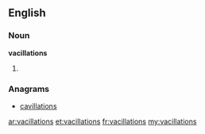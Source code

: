 ==English==

===Noun===
'''vacillations'''

# {{plural of|[[vacillation]]}}

===Anagrams===
* [[cavillations#English|cavillations]]

[[ar:vacillations]]
[[et:vacillations]]
[[fr:vacillations]]
[[my:vacillations]]